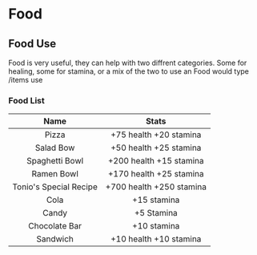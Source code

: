 
# Food 

## Food Use

Food is very useful, they can help with two diffrent categories.
Some for healing, some for stamina, or a mix of the two 
to use an Food would type <span className="font-bold text-jolyne">/items use</span>



### Food List

| Name | Stats |     
| :---:   | :---: |
| Pizza  | +75 health +20 stamina|
|Salad Bow| +50 health +25 stamina|
|Spaghetti Bowl| +200 health +15 stamina|
|Ramen Bowl| +170 health +25 stamina|
|Tonio's Special Recipe| +700 health +250 stamina|
|Cola| +15 stamina|
|Candy|	+5 Stamina|
|Chocolate Bar| +10 stamina|
|Sandwich| +10 health +10 stamina|
